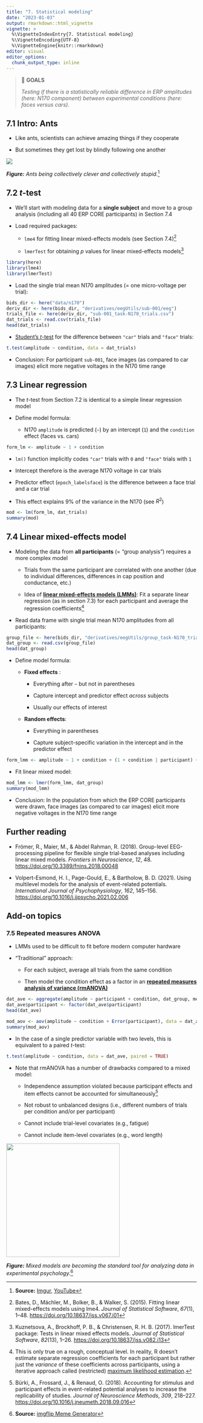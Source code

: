 ```yaml
---
title: "7. Statistical modeling"
date: "2023-01-03"
output: rmarkdown::html_vignette
vignette: >
  %\VignetteIndexEntry{7. Statistical modeling}
  %\VignetteEncoding{UTF-8}
  %\VignetteEngine{knitr::rmarkdown}
editor: visual
editor_options:
  chunk_output_type: inline
---
```


> 🎯 **GOALS**
>
> *Testing if there is a statistically reliable difference in ERP amplitudes (here: N170 component) between experimental conditions (here: faces versus cars).*

## 7.1 Intro: Ants

-   Like ants, scientists can achieve amazing things if they cooperate

-   But sometimes they get lost by blindly following one another

![](images/ants.png)

***Figure:** Ants being collectively clever and collectively stupid.*[^1]

[^1]: **Source:** [Imgur](https://imgur.com/KWXSw), [YouTube](https://www.youtube.com/watch?v=LEKwQxO4EZU)

## 7.2 *t*-test

-   We'll start with modeling data for a **single subject** and move to a group analysis (including all 40 ERP CORE participants) in Section 7.4

-   Load required packages:

    -   `lme4` for fitting linear mixed-effects models (see Section 7.4)[^2]

    -   `lmerTest` for obtaining *p* values for linear mixed-effects models[^3]

```r
library(here)
library(lme4)
library(lmerTest)
```

-   Load the single trial mean N170 amplitudes (= one micro-voltage per trial):

```r
bids_dir <- here("data/n170")
deriv_dir <- here(bids_dir, "derivatives/eegUtils/sub-001/eeg")
trials_file <- here(deriv_dir, "sub-001_task-N170_trials.csv")
dat_trials <- read.csv(trials_file)
head(dat_trials)
```

-   [Student's *t*-test](https://en.wikipedia.org/wiki/Student%27s_t-test) for the difference between `"car"` trials and `"face"` trials:

```r
t.test(amplitude ~ condition, data = dat_trials)
```

-   Conclusion: For participant `sub-001`, face images (as compared to car images) elicit more negative voltages in the N170 time range

[^2]: Bates, D., Mächler, M., Bolker, B., & Walker, S. (2015). Fitting linear mixed-effects models using lme4. *Journal of Statistical Software*, *67*(1), 1--48. <https://doi.org/10.18637/jss.v067.i01>

[^3]: Kuznetsova, A., Brockhoff, P. B., & Christensen, R. H. B. (2017). lmerTest package: Tests in linear mixed effects models. *Journal of Statistical Software*, *82*(13), 1--26. <https://doi.org/10.18637/jss.v082.i13>

## 7.3 Linear regression

-   The *t*-test from Section 7.2 is identical to a simple linear regression model

-   Define model formula:

    -   N170 `amplitude` is predicted (`~`) by an intercept (`1`) and the `condition` effect (faces vs. cars)

```r
form_lm <- amplitude ~ 1 + condition
```

-   `lm()` function implicitly codes `"car"` trials with `0` and `"face"` trials with `1`

-   Intercept therefore is the average N170 voltage in car trials

-   Predictor effect (`epoch_labelsface`) is the difference between a face trial and a car trial

-   This effect explains 9% of the variance in the N170 (see $R^2$)

```r
mod <- lm(form_lm, dat_trials)
summary(mod)
```

## 7.4 Linear mixed-effects model

-   Modeling the data from **all participants** (= "group analysis") requires a more complex model

    -   Trials from the same participant are correlated with one another (due to individual differences, differences in cap position and conductance, etc.)

    -   Idea of [**linear mixed-effects models (LMMs)**](https://en.wikipedia.org/wiki/Mixed_model): Fit a separate linear regression (as in section 7.3) for each participant and average the regression coefficients[^4]

-   Read data frame with single trial mean N170 amplitudes from all participants:

```r
group_file <- here(bids_dir, "derivatives/eegUtils/group_task-N170_trials.csv")
dat_group <- read.csv(group_file)
head(dat_group)
```

-   Define model formula:

    -   **Fixed effects** :

        -   Everything after `~` but not in parentheses

        -   Capture intercept and predictor effect *across* subjects

        -   Usually our effects of interest

    -   **Random effects**:

        -   Everything in parentheses

        -   Capture subject-specific variation in the intercept and in the predictor effect

```r
form_lmm <- amplitude ~ 1 + condition + (1 + condition | participant) + (1 | stimulus)
```

-   Fit linear mixed model:

```r
mod_lmm <- lmer(form_lmm, dat_group)
summary(mod_lmm)
```

-   Conclusion: In the population from which the ERP CORE participants were drawn, face images (as compared to car images) elicit more negative voltages in the N170 time range

[^4]: This is only true on a rough, conceptual level. In reality, R doesn't estimate separate regression coefficients for each participant but rather just the *variance* of these coefficients across participants, using a iterative approach called (restricted) [maximum likelihood estimation](https://towardsdatascience.com/probability-concepts-explained-maximum-likelihood-estimation-c7b4342fdbb1).

## Further reading

-   Frömer, R., Maier, M., & Abdel Rahman, R. (2018). Group-level EEG-processing pipeline for flexible single trial-based analyses including linear mixed models. *Frontiers in Neuroscience*, *12*, 48. <https://doi.org/10.3389/fnins.2018.00048>

-   Volpert-Esmond, H. I., Page-Gould, E., & Bartholow, B. D. (2021). Using multilevel models for the analysis of event-related potentials. *International Journal of Psychophysiology*, *162*, 145--156. <https://doi.org/10.1016/j.ijpsycho.2021.02.006>

## Add-on topics

### 7.5 Repeated measures ANOVA

-   LMMs used to be difficult to fit before modern computer hardware

-   "Traditional" approach:

    -   For each subject, average all trials from the same condition

    -   Then model the condition effect as a factor in an [**repeated measures analysis of variance (rmANOVA)**](https://en.wikipedia.org/wiki/Random_effects_model)

```r
dat_ave <- aggregate(amplitude ~ participant + condition, dat_group, mean)
dat_ave$participant <- factor(dat_ave$participant)
head(dat_ave)
```

```r
mod_aov <- aov(amplitude ~ condition + Error(participant), data = dat_ave)
summary(mod_aov)
```

-   In the case of a single predictor variable with two levels, this is equivalent to a paired *t*-test:

```r
t.test(amplitude ~ condition, data = dat_ave, paired = TRUE)
```

-   Note that rmANOVA has a number of drawbacks compared to a mixed model:

    -   Independence assumption violated because participant effects and item effects cannot be accounted for simultaneously[^5]

    -   Not robust to unbalanced designs (i.e., different numbers of trials per condition and/or per participant)

    -   Cannot include trial-level covariates (e.g., fatigue)

    -   Cannot include item-level covariates (e.g., word length)

![](images/anova_lmm.jpg){width="300"}

***Figure:** Mixed models are becoming the standard tool for analyzing data in experimental psychology.*[^6]

[^5]: Bürki, A., Frossard, J., & Renaud, O. (2018). Accounting for stimulus and participant effects in event-related potential analyses to increase the replicability of studies. *Journal of Neuroscience Methods*, *309*, 218--227. <https://doi.org/10.1016/j.jneumeth.2018.09.016>

[^6]: **Source:** [imgflip Meme Generator](https://imgflip.com/memegenerator/Left-Exit-12-Off-Ramp)
